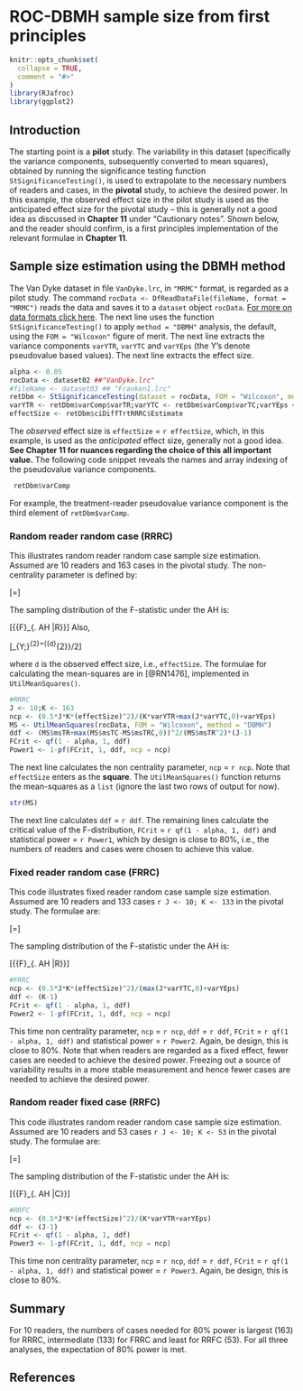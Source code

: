 # ROC-DBMH sample size from first principles {#SSRocFirstPrinciples}



```r
knitr::opts_chunk$set(
  collapse = TRUE,
  comment = "#>"
)
library(RJafroc)
library(ggplot2)
```


## Introduction
 The starting point is a **pilot** study. The variability in this dataset (specifically the variance components, subsequently converted to mean squares), obtained by running the significance testing function `StSignificanceTesting()`, is used to extrapolate to the necessary numbers of readers and cases, in the **pivotal** study, to achieve the desired power. In this example, the observed effect size in the pilot study is used as the anticipated effect size for the pivotal study – this is generally not a good idea as discussed in **Chapter 11** under "Cautionary notes". Shown below, and the reader should confirm, is a first principles implementation of the relevant formulae in **Chapter 11**.  

## Sample size estimation using the DBMH method
 The Van Dyke dataset in file `VanDyke.lrc`, in `"MRMC"` format, is regarded as a pilot study. The command `rocData <- DfReadDataFile(fileName, format = "MRMC")` reads the data and saves it to a `dataset` object `rocData`. [For more on data formats click here](https://dpc10ster.github.io/RJafroc/reference/RJafroc-package.html). The next line uses the function `StSignificanceTesting()` to apply `method = "DBMH"` analysis, the default, using the `FOM = "Wilcoxon"` figure of merit. The next line extracts the variance components `varYTR`, `varYTC` and `varYEps` (the Y's denote pseudovalue based values). The next line extracts the effect size.

  ```r
 alpha <- 0.05
 rocData <- dataset02 ##"VanDyke.lrc"
 #fileName <- dataset03 ## "Franken1.lrc"
 retDbm <- StSignificanceTesting(dataset = rocData, FOM = "Wilcoxon", method = "DBMH") 
 varYTR <- retDbm$varComp$varTR;varYTC <- retDbm$varComp$varTC;varYEps <- retDbm$varComp$varErr
 effectSize <- retDbm$ciDiffTrtRRRC$Estimate
 ````

The *observed* effect size is `effectSize` = `r effectSize`, which, in this example, is used as the *anticipated* effect size, generally not a good idea. **See Chapter 11 for nuances regarding the choice of this all important value.** The following code snippet reveals the names and array indexing of the pseudovalue variance components.       

```r
 retDbm$varComp
 ````

For example, the treatment-reader pseudovalue variance component is the third element of `retDbm$varComp`. 

### Random reader random case (RRRC)
 This illustrates random reader random case sample size estimation. Assumed are 10 readers and 163 cases in the pivotal study. The non-centrality parameter is defined by:

\[\Delta =\frac{JK\sigma _{Y;\tau }^{2}}{\left( \sigma _{Y;\varepsilon }^{2}+\sigma _{Y;\tau RC}^{2} \right)+K\sigma _{Y;\tau R}^{2}+J\max \left( \sigma _{Y;\tau C}^{2},0 \right)}\]

The sampling distribution of the F-statistic under the AH is:

\[{{F}_{\left. AH \right|R}}\equiv \frac{MST}{MSTC}\tilde{\ }{{F}_{I-1,\left( I-1 \right)\left( K-1 \right),\Delta }}\]
 Also, 

\[\sigma _{Y;\tau }^{2}={{d}^{2}}/2\]

where `d` is the observed effect size, i.e., `effectSize`. The formulae for calculating the mean-squares are in [@RN1476], implemented in `UtilMeanSquares()`.

```r
#RRRC
J <- 10;K <- 163
ncp <- (0.5*J*K*(effectSize)^2)/(K*varYTR+max(J*varYTC,0)+varYEps)
MS <- UtilMeanSquares(rocData, FOM = "Wilcoxon", method = "DBMH")
ddf <- (MS$msTR+max(MS$msTC-MS$msTRC,0))^2/(MS$msTR^2)*(J-1)
FCrit <- qf(1 - alpha, 1, ddf)
Power1 <- 1-pf(FCrit, 1, ddf, ncp = ncp)
````

The next line calculates the non centrality parameter, `ncp` = `r ncp`. Note that `effectSize` enters as the **square**. The `UtilMeanSquares()` function returns the mean-squares as a `list` (ignore the last two rows of output for now).

```r
str(MS)
````

The next line calculates `ddf` = `r ddf`. The remaining lines calculate the critical value of the F-distribution, `FCrit` = `r qf(1 - alpha, 1, ddf)` and statistical power = `r Power1`, which by design is close to 80%, i.e., the numbers of readers and cases were chosen to achieve this value. 

### Fixed reader random case (FRRC)
This code illustrates fixed reader random case sample size estimation. Assumed are 10 readers and 133 cases `r J <- 10; K <- 133` in the pivotal study. The formulae are:

\[\Delta =\frac{JK\sigma _{Y;\tau }^{2}}{\sigma _{Y;\varepsilon }^{2}+\sigma _{Y;\tau RC}^{2}+J\sigma _{Y;\tau C}^{2}}\] 

The sampling distribution of the F-statistic under the AH is:

\[{{F}_{\left. AH \right|R}}\equiv \frac{MST}{MSTC}\tilde{\ }{{F}_{I-1,\left( I-1 \right)\left( K-1 \right),\Delta }}\] 

```r
#FRRC
ncp <- (0.5*J*K*(effectSize)^2)/(max(J*varYTC,0)+varYEps)
ddf <- (K-1)
FCrit <- qf(1 - alpha, 1, ddf)
Power2 <- 1-pf(FCrit, 1, ddf, ncp = ncp)
````

This time non centrality parameter, `ncp` = `r ncp`, `ddf` = `r ddf`, `FCrit` = `r qf(1 - alpha, 1, ddf)` and statistical power = `r Power2`. Again, be design, this is close to 80%. Note that when readers are regarded as a fixed effect, fewer cases are needed to achieve the desired power. Freezing out a source of variability results in a more stable measurement and hence fewer cases are needed to achieve the desired power.

### Random reader fixed case (RRFC)
This code illustrates random reader random case sample size estimation. Assumed are 10 readers and 53 cases `r J <- 10; K <- 53` in the pivotal study. The formulae are:

\[\Delta =\frac{JK\sigma _{Y;\tau }^{2}}{\sigma _{Y;\varepsilon }^{2}+\sigma _{Y;\tau RC}^{2}+K\sigma _{Y;\tau R}^{2}}\] 

The sampling distribution of the F-statistic under the AH is:

\[{{F}_{\left. AH \right|C}}\equiv \frac{MST}{MSTR}\tilde{\ }{{F}_{I-1,\left( I-1 \right)\left( J-1 \right),\Delta }}\]

```r
#RRFC
ncp <- (0.5*J*K*(effectSize)^2)/(K*varYTR+varYEps)
ddf <- (J-1)
FCrit <- qf(1 - alpha, 1, ddf)
Power3 <- 1-pf(FCrit, 1, ddf, ncp = ncp)
````

This time non centrality parameter, `ncp` = `r ncp`, `ddf` = `r ddf`, `FCrit` = `r qf(1 - alpha, 1, ddf)` and statistical power = `r Power3`. Again, be design, this is close to 80%.  

 
## Summary
 For 10 readers, the numbers of cases needed for 80% power is largest (163) for RRRC, intermediate (133) for FRRC and least for RRFC (53). For all three analyses, the expectation of 80% power is met. 

 
## References
